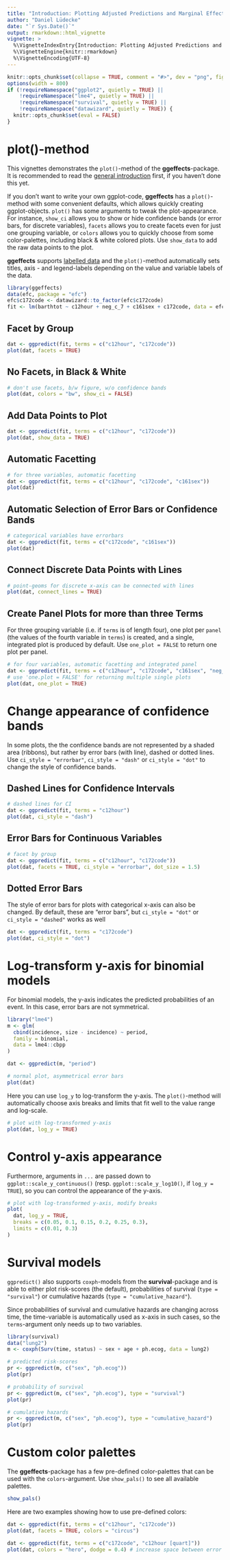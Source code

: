 ```yaml
---
title: "Introduction: Plotting Adjusted Predictions and Marginal Effects"
author: "Daniel Lüdecke"
date: "`r Sys.Date()`"
output: rmarkdown::html_vignette
vignette: >
  %\VignetteIndexEntry{Introduction: Plotting Adjusted Predictions and Marginal Effects}
  %\VignetteEngine{knitr::rmarkdown}
  %\VignetteEncoding{UTF-8}
---
```


```r
knitr::opts_chunk$set(collapse = TRUE, comment = "#>", dev = "png", fig.width = 7, fig.height = 4, message = FALSE, warning = FALSE)
options(width = 800)
if (!requireNamespace("ggplot2", quietly = TRUE) ||
    !requireNamespace("lme4", quietly = TRUE) ||
    !requireNamespace("survival", quietly = TRUE) ||
    !requireNamespace("datawizard", quietly = TRUE)) {
  knitr::opts_chunk$set(eval = FALSE)
}
```

# plot()-method

This vignettes demonstrates the `plot()`-method of the **ggeffects**-package. It is recommended to read the [general introduction](ggeffects.html) first, if you haven't done this yet.

If you don't want to write your own ggplot-code, **ggeffects** has a `plot()`-method with some convenient defaults, which allows quickly creating ggplot-objects. `plot()` has some arguments to tweak the plot-appearance. For instance, `show_ci` allows you to show or hide confidence bands (or error bars, for discrete variables), `facets` allows you to create facets even for just one grouping variable, or `colors` allows you to quickly choose from some color-palettes, including black & white colored plots. Use `show_data` to add the raw data points to the plot.

**ggeffects** supports [labelled data](https://strengejacke.github.io/sjlabelled/) and the `plot()`-method automatically sets titles, axis - and legend-labels depending on the value and variable labels of the data.

```r
library(ggeffects)
data(efc, package = "efc")
efc$c172code <- datawizard::to_factor(efc$c172code)
fit <- lm(barthtot ~ c12hour + neg_c_7 + c161sex + c172code, data = efc)
```

## Facet by Group

```r
dat <- ggpredict(fit, terms = c("c12hour", "c172code"))
plot(dat, facets = TRUE)
```

## No Facets, in Black & White

```r
# don't use facets, b/w figure, w/o confidence bands
plot(dat, colors = "bw", show_ci = FALSE)
```

## Add Data Points to Plot

```r
dat <- ggpredict(fit, terms = c("c12hour", "c172code"))
plot(dat, show_data = TRUE)
```

## Automatic Facetting

```r
# for three variables, automatic facetting
dat <- ggpredict(fit, terms = c("c12hour", "c172code", "c161sex"))
plot(dat)
```

## Automatic Selection of Error Bars or Confidence Bands

```r
# categorical variables have errorbars
dat <- ggpredict(fit, terms = c("c172code", "c161sex"))
plot(dat)
```

## Connect Discrete Data Points with Lines

```r
# point-geoms for discrete x-axis can be connected with lines
plot(dat, connect_lines = TRUE)
```

## Create Panel Plots for more than three Terms

For three grouping variable (i.e. if `terms` is of length four), one plot per `panel` (the values of the fourth variable in `terms`) is created, and a single, integrated plot is produced by default. Use `one_plot = FALSE` to return one plot per panel.

```r
# for four variables, automatic facetting and integrated panel
dat <- ggpredict(fit, terms = c("c12hour", "c172code", "c161sex", "neg_c_7"))
# use 'one.plot = FALSE' for returning multiple single plots
plot(dat, one_plot = TRUE)
```

# Change appearance of confidence bands

In some plots, the the confidence bands are not represented by a shaded area (ribbons), but rather by error bars (with line), dashed or dotted lines. Use `ci_style = "errorbar"`, `ci_style = "dash"` or `ci_style = "dot"` to change the style of confidence bands.

## Dashed Lines for Confidence Intervals

```r
# dashed lines for CI
dat <- ggpredict(fit, terms = "c12hour")
plot(dat, ci_style = "dash")
```

## Error Bars for Continuous Variables

```r
# facet by group
dat <- ggpredict(fit, terms = c("c12hour", "c172code"))
plot(dat, facets = TRUE, ci_style = "errorbar", dot_size = 1.5)
```

## Dotted Error Bars

The style of error bars for plots with categorical x-axis can also be changed. By default, these are "error bars", but `ci_style = "dot"` or `ci_style = "dashed"` works as well

```r
dat <- ggpredict(fit, terms = "c172code")
plot(dat, ci_style = "dot")
```

# Log-transform y-axis for binomial models

For binomial models, the y-axis indicates the predicted probabilities of an event. In this case, error bars are not symmetrical.

```r
library("lme4")
m <- glm(
  cbind(incidence, size - incidence) ~ period,
  family = binomial,
  data = lme4::cbpp
)

dat <- ggpredict(m, "period")

# normal plot, asymmetrical error bars
plot(dat)
```

Here you can use `log_y` to log-transform the y-axis. The `plot()`-method will automatically choose axis breaks and limits that fit well to the value range and log-scale.
 
```r
# plot with log-transformed y-axis
plot(dat, log_y = TRUE)
```

# Control y-axis appearance

Furthermore, arguments in `...` are passed down to `ggplot::scale_y_continuous()` (resp. `ggplot::scale_y_log10()`, if `log_y = TRUE`), so you can control the appearance of the y-axis.

```r
# plot with log-transformed y-axis, modify breaks
plot(
  dat, log_y = TRUE,
  breaks = c(0.05, 0.1, 0.15, 0.2, 0.25, 0.3),
  limits = c(0.01, 0.3)
)
```

# Survival models

`ggpredict()` also supports `coxph`-models from the **survival**-package and is able to either plot risk-scores (the default), probabilities of survival (`type = "survival"`) or cumulative hazards (`type = "cumulative_hazard"`).

Since probabilities of survival and cumulative hazards are changing across time, the time-variable is automatically used as x-axis in such cases, so the `terms`-argument only needs up to two variables.

```r
library(survival)
data("lung2")
m <- coxph(Surv(time, status) ~ sex + age + ph.ecog, data = lung2)

# predicted risk-scores
pr <- ggpredict(m, c("sex", "ph.ecog"))
plot(pr)
```

```r
# probability of survival
pr <- ggpredict(m, c("sex", "ph.ecog"), type = "survival")
plot(pr)
```

```r
# cumulative hazards
pr <- ggpredict(m, c("sex", "ph.ecog"), type = "cumulative_hazard")
plot(pr)
```

# Custom color palettes

The **ggeffects**-package has a few pre-defined color-palettes that can be used with the `colors`-argument. Use `show_pals()` to see all available palettes.

```r
show_pals()
```

Here are two examples showing how to use pre-defined colors:

```r
dat <- ggpredict(fit, terms = c("c12hour", "c172code"))
plot(dat, facets = TRUE, colors = "circus")
```

```r
dat <- ggpredict(fit, terms = c("c172code", "c12hour [quart]"))
plot(dat, colors = "hero", dodge = 0.4) # increase space between error bars
```
